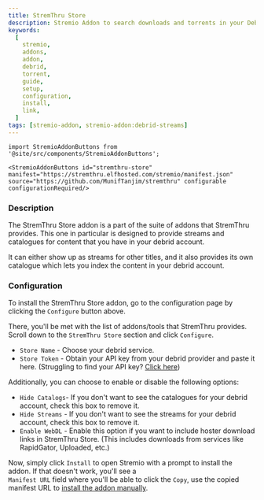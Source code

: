 ```yaml
---
title: StremThru Store
description: Stremio Addon to search downloads and torrents in your Debrid account.
keywords:
  [
    stremio,
    addons,
    addon,
    debrid,
    torrent,
    guide,
    setup,
    configuration,
    install,
    link,
  ]
tags: [stremio-addon, stremio-addon:debrid-streams]
---
```


```mdx-code-block
import StremioAddonButtons from '@site/src/components/StremioAddonButtons';

<StremioAddonButtons id="stremthru-store" manifest="https://stremthru.elfhosted.com/stremio/manifest.json" source="https://github.com/MunifTanjim/stremthru" configurable configurationRequired/>
```

<h3>Description</h3>

The StremThru Store addon is a part of the suite of addons that StremThru provides. This one in particular is designed to provide
streams and catalogues for content that you have in your debrid account.

It can either show up as streams for other titles, and it also provides its own catalogue which lets you index
the content in your debrid account.

<h3>Configuration</h3>

To install the StremThru Store addon, go to the configuration page by clicking the `Configure` button above.

There, you'll be met with the list of addons/tools that StremThru provides. Scroll down to the `StremThru Store` section and click `Configure`.

- `Store Name` - Choose your debrid service.
- `Store Token` - Obtain your API key from your debrid provider and paste it here. (Struggling to find your API key? [Click here](/stremio/faq#where-can-i-find-my-debrid-api-key))

Additionally, you can choose to enable or disable the following options:

- `Hide Catalogs`- If you don't want to see the catalogues for your debrid account, check this box to remove it.
- `Hide Streams` - If you don't want to see the streams for your debrid account, check this box to remove it.
- `Enable WebDL` - Enable this option if you want to include hoster download links in StremThru Store. (This includes downloads from services like RapidGator, Uploaded, etc.)

Now, simply click `Install` to open Stremio with a prompt to install the addon. If that doesn't work, you'll see a  
`Manifest URL` field where you'll be able to click the `Copy`, use the copied manifest URL to [install the addon manually](/stremio/faq#how-do-i-install-an-addon-manually).
